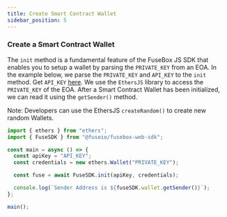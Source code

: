 ```yaml
---
title: Create Smart Contract Wallet
sidebar_position: 5
---
```


### Create a Smart Contract Wallet

The `init` method is a fundamental feature of the FuseBox JS SDK that enables you to setup a wallet by parsing the `PRIVATE_KEY` from an EOA. In the example below, we parse the `PRIVATE_KEY` and `API_KEY` to the `init` method. Get `API_KEY` [here](https://console.fuse.io/build). We use the `EthersJS` library to access the `PRIVATE_KEY` of the EOA. After a Smart Contract Wallet has been initialized, we can read it using the `getSender()` method.

Note: Developers can use the EthersJS `createRandom()` to create new random Wallets.

```typescript
import { ethers } from "ethers";
import { FuseSDK } from "@fuseio/fusebox-web-sdk";

const main = async () => {
  const apiKey = "API_KEY";
  const credentials = new ethers.Wallet("PRIVATE_KEY");

  const fuse = await FuseSDK.init(apiKey, credentials);

  console.log(`Sender Address is ${fuseSDK.wallet.getSender()}`);
};

main();
```
